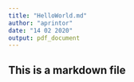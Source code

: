 ```yaml
---
title: "HelloWorld.md"
author: "aprintor"
date: "14 02 2020"
output: pdf_document
---
```

## This is a markdown file